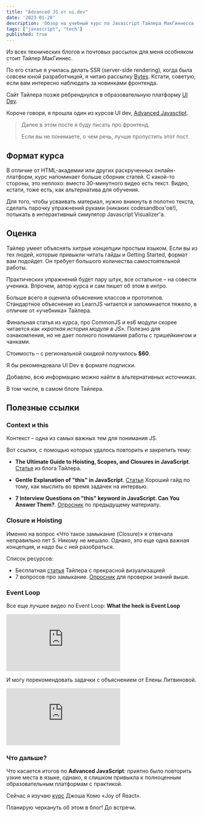 ```yaml
---
title: "Advanced JS от ui.dev"
date: '2023-01-28'
description: 'Обзор на учебный курс по Javascript Тайлера МакГиннесса (ui.dev)'
tags: ["javascript", "tech"]
published: true
---
```


Из всех технических блогов и почтовых рассылок для меня особняком стоит Тайлер МакГиннес.

По его статье я училась делать SSR (server-side rendering), когда была совсем юной разработчицей,
я читаю рассылку <a href="https://bytes.dev/" rel="noreferrer nofollow">Bytes</a>.
Кстати, советую, если вам интересно наблюдать за новинками фронтенда.

Сайт Тайлера позже ребренднулся в образовательную платформу <a href="https://ui.dev/" rel="noreferrer nofollow">UI Dev</a>.

Короче говоря, я прошла один из курсов UI dev,
<a href="https://ui.dev/advanced-javascript" rel="noreferrer nofollow">Advanced Javasctipt</a>.

>
> Далее в этом посте я буду писать про фронтенд.
>
> Если вы не понимаете, о чем речь, лучше пропустить этот пост.
>

## Формат курса

В отличие от HTML-академии или других раскрученных онлайн-платформ, курс напоминает больше сборник статей.
С какой-то стороны, это неплохо: вместо 30-минутного видео есть текст. Видео, кстати, тоже есть, как альтернатива
для обучения.

Для того, чтобы усваивать материал, нужно вникнуть в полотно текста, сделать парочку упражнений руками (никаких codesandbox'ов!),
потыкать в интерактивный симулятор Javascript Visualizer'а.

## Оценка

Тайлер умеет объяснять хитрые концепции простым языком.
Если вы из тех людей, которые привыкли читать гайды и Getting Started, формат вам подойдет.
Он требует большого количества самостоятельной работы.

Практических упражнений будет пару штук, все остальное – на совести ученика.
Впрочем, автор курса и сам пишет об этом в интро.

Больше всего я оценила объяснение классов и прототипов.
Стандартное объяснение из
LearnJS читается и запоминается тяжело, в отличие от «учебника» Тайлера.

Финальная статья из курса, про CommonJS и es6 модули скорее читается как
*«краткая история модуля в JS»*. Полезно для ознакомления, но не дает полного
понимания работы с тришейкингом и чанками.

Стоимость – с региональной скидкой получилось __$60__.

Я бы рекомендовала UI Dev в формате подписки.

Добавлю, всю информацию можно найти в альтернативных источниках.

В том числе, в самом блоге Тайлера.

## Полезные ссылки

### Context и this

Контекст – одна из самых важных тем для понимания JS.

Вот ссылки, с помощью которых удалось повторить и закрепить тему:

- __The Ultimate Guide to Hoisting, Scopes, and Closures in JavaScript__.
[Статья](https://ui.dev/this-keyword-call-apply-bind-javascript) из блога Тайлера.

- __Gentle Explanation of "this" in JavaScript__. [Статья](https://dmitripavlutin.com/gentle-explanation-of-this-in-javascript)
Хороший гайд по тому, как мыслить во время задачек на интервью.

- __7 Interview Questions on "this" keyword in JavaScript. Can You Answer Them?__.
[Опросник](https://dmitripavlutin.com/javascript-this-interview-questions/) по предыдущему материалу.

### Closure и Hoisting

Именно на вопрос «Что такое замыкание (Closure)» я отвечала неправильно лет 5. Никому не мешало.
Однако, это еще одна важная концепция, и надо бы с ней разобраться.

Список ресурсов:
- Бесплатная [статья](https://ui.dev/ultimate-guide-to-execution-contexts-hoisting-scopes-and-closures-in-javascript) Тайлера
с прекрасной визуализацией
- 7 вопросов про замыкание. [Опросник](https://dmitripavlutin.com/javascript-closures-interview-questions/) для проверки знаний выше.

### Event Loop

Все еще лучшее видео по Event Loop: __What the heck is Event Loop__
<iframe
 src="https://www.youtube.com/embed/8aGhZQkoFbQ"
 title="YouTube video player"
 frameBorder="0"
 allow="accelerometer; autoplay; clipboard-write; encrypted-media; gyroscope; picture-in-picture; web-share"
 className="video"
 allowFullScreen
>
</iframe>

И могу порекомендовать задачки с объяснением от Елены Литвиновой.
<iframe
 src="https://www.youtube.com/embed/kZFLHCz2a30"
 title="YouTube video player"
 frameBorder="0"
 allow="accelerometer; autoplay; clipboard-write; encrypted-media; gyroscope; picture-in-picture; web-share"
 className="video"
 allowFullScreen
>
</iframe>

### Что дальше?

Что касается итогов по __Advanced JavaScript__: приятно было повторить узкие места в языке, однако,
я слишком привыкла к полноценным образовательным платформам с практикой.

Сейчас я изучаю [курс](https://www.joyofreact.com/) Джоша Комо «Joy of React».

Планирую черкануть об этом в блог! До встречи.
